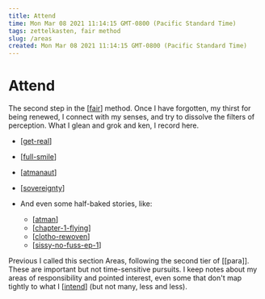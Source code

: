 ```yaml
---
title: Attend
time: Mon Mar 08 2021 11:14:15 GMT-0800 (Pacific Standard Time)
tags: zettelkasten, fair method
slug: /areas
created: Mon Mar 08 2021 11:14:15 GMT-0800 (Pacific Standard Time)
---
```


# Attend

The second step in the [[fair]] method. Once I have forgotten, my thirst for being renewed, I connect with my senses, and try to dissolve the filters of perception. What I glean and grok and ken, I record here.

- [[get-real]]
- [[full-smile]]
- [[atmanaut]]
- [[sovereignty]]

- And even some half-baked stories, like:
  - [[atman]]
  - [[chapter-1-flying]]
  - [[clotho-rewoven]]
  - [[sissy-no-fuss-ep-1]]

Previous I called this section Areas, following the second tier of [[para]]. These are important but not time-sensitive pursuits. I keep notes about my areas of responsibility and pointed interest, even some that don't map tightly to what I [[intend]] (but not many, less and less).

[//begin]: # "Autogenerated link references for markdown compatibility"
[fair]: fair "FAIR"
[get-real]: attend/get-real "Get-Real"
[full-smile]: attend/full-smile "Full Smile"
[atmanaut]: attend/atmanaut "Atmanaut"
[sovereignty]: attend/sovereignty "Sovereignty"
[atman]: attend/stories/atman "Ātman"
[chapter-1-flying]: attend/stories/playing-title/chapter-1-flying "Playing Title"
[clotho-rewoven]: attend/stories/clotho-rewoven "Clotho Rewoven - Confessions of Fate"
[sissy-no-fuss-ep-1]: attend/stories/sissy-no-fuss/sissy-no-fuss-ep-1 "Sissy Nofuss"
[intend]: intend "Intention"
[//end]: # "Autogenerated link references"
